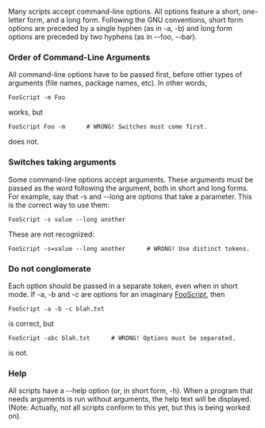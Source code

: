 Many scripts accept command-line options. All options feature a short, one-letter form, and a long form. Following the GNU conventions, short form options are preceded by a single hyphen (as in -a, -b) and long form options are preceded by two hyphens (as in --foo, --bar).

===Order of Command-Line Arguments===
All command-line options have to be passed first, before other types of arguments (file names, package names, etc). In other words,

<pre>
FooScript -m Foo
</pre>

works, but

<pre>
FooScript Foo -m      # WRONG! Switches must come first.
</pre>

does not.

===Switches taking arguments===
Some command-line options accept arguments. These arguments must be passed as the word following the argument, both in short and long forms. For example, say that -s and --long are options that take a parameter. This is the correct way to use them:

<pre>
FooScript -s value --long another
</pre>

These are not recognized:

<pre>
FooScript -s=value --long another      # WRONG! Use distinct tokens.
</pre>

===Do not conglomerate===
Each option should be passed in a separate token, even when in short mode. If -a, -b and -c are options for an imaginary [[FooScript]], then

<pre>
FooScript -a -b -c blah.txt
</pre>

is correct, but

<pre>
FooScript -abc blah.txt      # WRONG! Options must be separated.
</pre>

is not.

===Help===
All scripts have a --help option (or, in short form, -h). When a program that needs arguments is run without arguments, the help text will be displayed. (Note: Actually, not all scripts conform to this yet, but this is being worked on).

{{Handbook}}